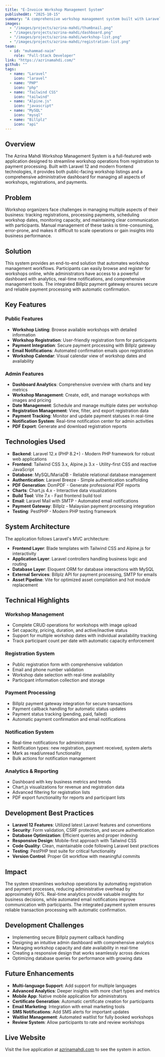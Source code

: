 ```yaml
---
title: "E-Invoice Workshop Management System"
publishedAt: "2025-10-15"
summary: "A comprehensive workshop management system built with Laravel 12, featuring workshop registration, payment processing with Billplz, and an administrative dashboard for managing workshops and registrations."
images:
  - "/images/projects/azrina-mahdi/thumbnail.png"
  - "/images/projects/azrina-mahdi/dashboard.png"
  - "/images/projects/azrina-mahdi/workshop-list.png"
  - "/images/projects/azrina-mahdi/registration-list.png"
team:
  - id: "muhammad-naim"
    role: "Full-Stack Developer"
link: "https://azrinamahdi.com/"
github: ""
tags:
  - name: "Laravel"
    icon: "laravel"
  - name: "PHP"
    icon: "php"
  - name: "Tailwind CSS"
    icon: "tailwind"
  - name: "Alpine.js"
    icon: "javascript"
  - name: "MySQL"
    icon: "mysql"
  - name: "Billplz"
    icon: "api"
---
```


## Overview

The Azrina Mahdi Workshop Management System is a full-featured web application designed to streamline workshop operations from registration to payment processing. Built with Laravel 12 and modern frontend technologies, it provides both public-facing workshop listings and a comprehensive administrative dashboard for managing all aspects of workshops, registrations, and payments.

## Problem

Workshop organizers face challenges in managing multiple aspects of their business: tracking registrations, processing payments, scheduling workshop dates, monitoring capacity, and maintaining clear communication with participants. Manual management of these tasks is time-consuming, error-prone, and makes it difficult to scale operations or gain insights into business performance.

## Solution

This system provides an end-to-end solution that automates workshop management workflows. Participants can easily browse and register for workshops online, while administrators have access to a powerful dashboard with analytics, real-time notifications, and comprehensive management tools. The integrated Billplz payment gateway ensures secure and reliable payment processing with automatic confirmation.

## Key Features

### Public Features

- **Workshop Listing**: Browse available workshops with detailed information
- **Workshop Registration**: User-friendly registration form for participants
- **Payment Integration**: Secure payment processing with Billplz gateway
- **Email Notifications**: Automated confirmation emails upon registration
- **Workshop Calendar**: Visual calendar view of workshop dates and availability

### Admin Features

- **Dashboard Analytics**: Comprehensive overview with charts and key metrics
- **Workshop Management**: Create, edit, and manage workshops with images and pricing
- **Date Management**: Schedule and manage multiple dates per workshop
- **Registration Management**: View, filter, and export registration data
- **Payment Tracking**: Monitor and update payment statuses in real-time
- **Notification System**: Real-time notification center for admin activities
- **PDF Export**: Generate and download registration reports

## Technologies Used

- **Backend**: Laravel 12.x (PHP 8.2+) - Modern PHP framework for robust web applications
- **Frontend**: Tailwind CSS 3.x, Alpine.js 3.x - Utility-first CSS and reactive JavaScript
- **Database**: MySQL/MariaDB - Reliable relational database management
- **Authentication**: Laravel Breeze - Simple authentication scaffolding
- **PDF Generation**: DomPDF - Generate professional PDF reports
- **Charts**: Chart.js 4.x - Interactive data visualizations
- **Build Tool**: Vite 7.x - Fast frontend build tool
- **Email**: Laravel Mail with SMTP - Automated email notifications
- **Payment Gateway**: Billplz - Malaysian payment processing integration
- **Testing**: PestPHP - Modern PHP testing framework

## System Architecture

The application follows Laravel's MVC architecture:

- **Frontend Layer**: Blade templates with Tailwind CSS and Alpine.js for interactivity
- **Application Layer**: Laravel controllers handling business logic and routing
- **Database Layer**: Eloquent ORM for database interactions with MySQL
- **External Services**: Billplz API for payment processing, SMTP for emails
- **Asset Pipeline**: Vite for optimized asset compilation and hot module replacement

## Technical Highlights

### Workshop Management

- Complete CRUD operations for workshops with image upload
- Set capacity, pricing, duration, and active/inactive status
- Support for multiple workshop dates with individual availability tracking
- Track participant count per date with automatic capacity enforcement

### Registration System

- Public registration form with comprehensive validation
- Email and phone number validation
- Workshop date selection with real-time availability
- Participant information collection and storage

### Payment Processing

- Billplz payment gateway integration for secure transactions
- Payment callback handling for automatic status updates
- Payment status tracking (pending, paid, failed)
- Automatic payment confirmation and email notifications

### Notification System

- Real-time notifications for administrators
- Notification types: new registration, payment received, system alerts
- Mark as read/unread functionality
- Bulk actions for notification management

### Analytics & Reporting

- Dashboard with key business metrics and trends
- Chart.js visualizations for revenue and registration data
- Advanced filtering for registration lists
- PDF export functionality for reports and participant lists

## Development Best Practices

- **Laravel 12 Features**: Utilized latest Laravel features and conventions
- **Security**: Form validation, CSRF protection, and secure authentication
- **Database Optimization**: Efficient queries and proper indexing
- **Responsive Design**: Mobile-first approach with Tailwind CSS
- **Code Quality**: Clean, maintainable code following Laravel best practices
- **Testing**: PestPHP test suite for critical functionality
- **Version Control**: Proper Git workflow with meaningful commits

## Impact

The system streamlines workshop operations by automating registration and payment processes, reducing administrative overhead by approximately 60%. Real-time analytics provide valuable insights for business decisions, while automated email notifications improve communication with participants. The integrated payment system ensures reliable transaction processing with automatic confirmation.

## Development Challenges

- Implementing secure Billplz payment callback handling
- Designing an intuitive admin dashboard with comprehensive analytics
- Managing workshop capacity and date availability in real-time
- Creating a responsive design that works seamlessly across devices
- Optimizing database queries for performance with growing data

## Future Enhancements

- **Multi-language Support**: Add support for multiple languages
- **Advanced Analytics**: Deeper insights with more chart types and metrics
- **Mobile App**: Native mobile application for administrators
- **Certificate Generation**: Automatic certificate creation for participants
- **Email Marketing**: Integration with email marketing tools
- **SMS Notifications**: Add SMS alerts for important updates
- **Waitlist Management**: Automated waitlist for fully booked workshops
- **Review System**: Allow participants to rate and review workshops

## Live Website

Visit the live application at [azrinamahdi.com](https://azrinamahdi.com/) to see the system in action.
